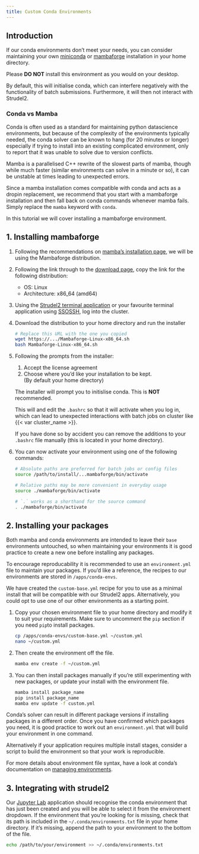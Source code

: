 ```yaml
---
title: Custom Conda Environments
---
```


## Introduction
If our conda environments don't meet your needs, you can consider maintaining your own [miniconda](https://docs.conda.io/en/latest/miniconda.html) or [mambaforge](https://mamba.readthedocs.io/en/latest/index.html) installation in your home directory.

Please **DO NOT** install this environment as you would on your desktop.

By default, this will initialise conda, which can interfere negatively with the functionality of batch submissions. Furthermore, it will then not interact with Strudel2.

### Conda vs Mamba
Conda is often used as a standard for maintaining python datascience environments, but because of the complexity of the environments typically needed, the conda solver can be known to hang (for 20 minutes or longer) especially if trying to install into an existing complicated environment, only to report that it was unable to solve due to version conflicts. 

Mamba is a parallelised C++ rewrite of the slowest parts of mamba, though while much faster (similar environments can solve in a minute or so), it can be unstable at times leading to unexpected errors.

Since a mamba installation comes compatible with conda and acts as a dropin replacement, we recommend that you start with a mambaforge installation and then fall back on conda commands whenever mamba fails. Simply replace the `mamba` keyword with `conda`.

In this tutorial we will cover installing a mambaforge environment. 

## 1. Installing mambaforge
1. Following the recommendations on [mamba's installation page](https://mamba.readthedocs.io/en/latest/mamba-installation.html), we will be using the Mambaforge distribution.

2. Following the link through to the [download page](https://github.com/conda-forge/miniforge#mambaforge), copy the link for the following distribution:
   - OS: Linux
   - Architecture: x86_64 (amd64)

3. Using the [Strudel2 terminal application](/applications/strudel2.qmd#terminal-jobs) or your favourite terminal application using [SSOSSH](/connecting/ssossh.qmd), log into the cluster.

4. Download the distribution to your home directory and run the installer
   ```bash
   # Replace this URL with the one you copied
   wget https://.../Mambaforge-Linux-x86_64.sh
   bash Mambaforge-Linux-x86_64.sh
   ```

5. Following the prompts from the installer:
   1. Accept the license agreement
   2. Choose where you'd like your installation to be kept.  
      (By default your home directory)

   The installer will prompt you to initislise conda. This is **NOT** recommended. 

   This will and edit the `.bashrc` so that it will activate when you log in, which can lead to unexpected interactions with batch jobs on cluster like {{< var cluster_name >}}.

   If you have done so by accident you can remove the additions to your `.bashrc` file manually (this is located in your home directory).

6. You can now activate your environment using one of the following commands:
   
   ```bash
   # Absolute paths are preferred for batch jobs or config files
   source /path/to/install/...mambaforge/bin/activate

   # Relative paths may be more convenient in everyday usage
   source ./mambaforge/bin/activate 
   
   # `.` works as a shorthand for the source command
   . ./mambaforge/bin/activate 
   ```

## 2. Installing your packages
Both mamba and conda environments are intended to leave their `base` environments untouched, so when maintaining your environments it is good practice to create a new one before installing any packages.

To encourage reproducability it is recommended to use an `environment.yml` file to maintain your packages. If you'd like a reference, the recipes to our environments are stored in `/apps/conda-envs`. 

We have created the `custom-base.yml` recipe for you to use as a minimal install that will be compatible with our Strudel2 apps. Alternatively, you could opt to use one of our other environments as a starting point.

1. Copy your chosen environment file to your home directory and modify it to suit your requirements. Make sure to uncomment the `pip` section if you need `pip`to install packages.

   ```bash
   cp /apps/conda-envs/custom-base.yml ~/custom.yml
   nano ~/custom.yml
   ```

2. Then create the environment off the file.
   
    ```bash
   mamba env create -f ~/custom.yml
   ```

3. You can then install packages manually if you're still experimenting with new packages, or update your install with the environment file.

   ```bash
   mamba install package_name
   pip install package_name
   mamba env update -f custom.yml
   ```

Conda's solver can result in different package versions if installing packages in a different order. Once you have confirmed which packages you need, it is good practice to work out an `environment.yml` that will build your environment in one command. 

Alternatively if your application requires multiple install stages, consider a script to build the environment so that your work is reproducible.

For more details about environment file syntax, have a look at conda's documentation on [managing environments](https://docs.conda.io/projects/conda/en/latest/user-guide/tasks/manage-environments.html).

## 3. Integrating with strudel2

Our [Jupyter Lab](/applications/strudel2.qmd#jupyter-lab) application should recognise the conda environment that has just been created and you will be able to select it from the environment dropdown. If the environment that you're looking for is missing, check that its path is included in the `~/.conda/environments.txt` file in your home directory. If it's missing, append the path to your environment to the bottom of the file.

```bash
echo /path/to/your/environment >> ~/.conda/environments.txt
```
